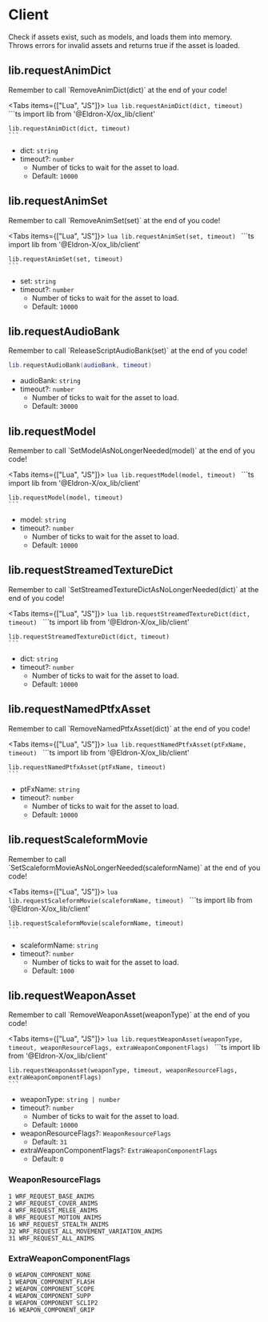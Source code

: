 
# Client

Check if assets exist, such as models, and loads them into memory.  
Throws errors for invalid assets and returns true if the asset is loaded.

## lib.requestAnimDict

<Callout>
    Remember to call `RemoveAnimDict(dict)` at the end of your code!
</Callout>

<Tabs items={["Lua", "JS"]}>
  <Tab>
    ```lua
    lib.requestAnimDict(dict, timeout)
    ```
  </Tab>
  <Tab>
    ```ts
    import lib from '@Eldron-X/ox_lib/client'

    lib.requestAnimDict(dict, timeout)
    ```
  </Tab>
</Tabs>

- dict: `string`
- timeout?: `number`
  - Number of ticks to wait for the asset to load.
  - Default: `10000`

## lib.requestAnimSet

<Callout>
    Remember to call `RemoveAnimSet(set)` at the end of you code!
</Callout>

<Tabs items={["Lua", "JS"]}>
  <Tab>
    ```lua
    lib.requestAnimSet(set, timeout)
    ```
  </Tab>
  <Tab>
    ```ts
    import lib from '@Eldron-X/ox_lib/client'

    lib.requestAnimSet(set, timeout)
    ```
  </Tab>
</Tabs>

- set: `string`
- timeout?: `number`
  - Number of ticks to wait for the asset to load.
  - Default: `10000`

## lib.requestAudioBank

<Callout>
    Remember to call `ReleaseScriptAudioBank(set)` at the end of you code!
</Callout>

```lua
lib.requestAudioBank(audioBank, timeout)
```
  

- audioBank: `string`
- timeout?: `number`
  - Number of ticks to wait for the asset to load.
  - Default: `30000`

## lib.requestModel

<Callout>
    Remember to call `SetModelAsNoLongerNeeded(model)` at the end of you code!
</Callout>

<Tabs items={["Lua", "JS"]}>
  <Tab>
    ```lua
    lib.requestModel(model, timeout)
    ```
  </Tab>
  <Tab>
    ```ts
    import lib from '@Eldron-X/ox_lib/client'

    lib.requestModel(model, timeout)
    ```
  </Tab>
</Tabs>

- model: `string`
- timeout?: `number`
  - Number of ticks to wait for the asset to load.
  - Default: `10000`

## lib.requestStreamedTextureDict

<Callout>
    Remember to call `SetStreamedTextureDictAsNoLongerNeeded(dict)` at the end of you code!
</Callout>

<Tabs items={["Lua", "JS"]}>
  <Tab>
    ```lua
    lib.requestStreamedTextureDict(dict, timeout)
    ```
  </Tab>
  <Tab>
    ```ts
    import lib from '@Eldron-X/ox_lib/client'

    lib.requestStreamedTextureDict(dict, timeout)
    ```
  </Tab>
</Tabs>

- dict: `string`
- timeout?: `number`
  - Number of ticks to wait for the asset to load.
  - Default: `10000`

## lib.requestNamedPtfxAsset

<Callout>
    Remember to call `RemoveNamedPtfxAsset(dict)` at the end of you code!
</Callout>

<Tabs items={["Lua", "JS"]}>
  <Tab>
    ```lua
    lib.requestNamedPtfxAsset(ptFxName, timeout)
    ```
  </Tab>
  <Tab>
    ```ts
    import lib from '@Eldron-X/ox_lib/client'

    lib.requestNamedPtfxAsset(ptFxName, timeout)
    ```
  </Tab>
</Tabs>

- ptFxName: `string`
- timeout?: `number`
  - Number of ticks to wait for the asset to load.
  - Default: `10000`

## lib.requestScaleformMovie

<Callout>
    Remember to call `SetScaleformMovieAsNoLongerNeeded(scaleformName)` at the end of you code!
</Callout>

<Tabs items={["Lua", "JS"]}>
  <Tab>
    ```lua
    lib.requestScaleformMovie(scaleformName, timeout)
    ```
  </Tab>
  <Tab>
    ```ts
    import lib from '@Eldron-X/ox_lib/client'

    lib.requestScaleformMovie(scaleformName, timeout)
    ```
  </Tab>
</Tabs>

- scaleformName: `string`
- timeout?: `number`
  - Number of ticks to wait for the asset to load.
  - Default: `1000`

## lib.requestWeaponAsset

<Callout>
    Remember to call `RemoveWeaponAsset(weaponType)` at the end of you code!
</Callout>

<Tabs items={["Lua", "JS"]}>
  <Tab>
    ```lua
    lib.requestWeaponAsset(weaponType, timeout, weaponResourceFlags, extraWeaponComponentFlags)
    ```
  </Tab>
  <Tab>
    ```ts
    import lib from '@Eldron-X/ox_lib/client'

    lib.requestWeaponAsset(weaponType, timeout, weaponResourceFlags, extraWeaponComponentFlags)
    ```
  </Tab>
</Tabs>

- weaponType: `string | number`
- timeout?: `number`
  - Number of ticks to wait for the asset to load.
  - Default: `10000`
- weaponResourceFlags?: `WeaponResourceFlags`
  - Default: `31`
- extraWeaponComponentFlags?: `ExtraWeaponComponentFlags`
  - Default: `0`

### WeaponResourceFlags

```
1 WRF_REQUEST_BASE_ANIMS
2 WRF_REQUEST_COVER_ANIMS
4 WRF_REQUEST_MELEE_ANIMS
8 WRF_REQUEST_MOTION_ANIMS
16 WRF_REQUEST_STEALTH_ANIMS
32 WRF_REQUEST_ALL_MOVEMENT_VARIATION_ANIMS
31 WRF_REQUEST_ALL_ANIMS
```

### ExtraWeaponComponentFlags

```
0 WEAPON_COMPONENT_NONE
1 WEAPON_COMPONENT_FLASH
2 WEAPON_COMPONENT_SCOPE
4 WEAPON_COMPONENT_SUPP
8 WEAPON_COMPONENT_SCLIP2
16 WEAPON_COMPONENT_GRIP
```
